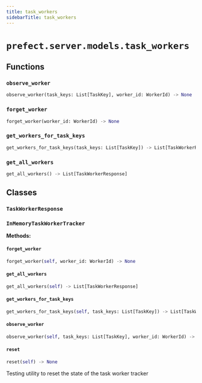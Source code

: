 ```yaml
---
title: task_workers
sidebarTitle: task_workers
---
```


# `prefect.server.models.task_workers`

## Functions

### `observe_worker` <sup><a href="https://github.com/PrefectHQ/prefect/blob/main/src/prefect/server/models/task_workers.py#L86" target="_blank"><Icon icon="github" style="width: 14px; height: 14px;" /></a></sup>

```python
observe_worker(task_keys: List[TaskKey], worker_id: WorkerId) -> None
```

### `forget_worker` <sup><a href="https://github.com/PrefectHQ/prefect/blob/main/src/prefect/server/models/task_workers.py#L93" target="_blank"><Icon icon="github" style="width: 14px; height: 14px;" /></a></sup>

```python
forget_worker(worker_id: WorkerId) -> None
```

### `get_workers_for_task_keys` <sup><a href="https://github.com/PrefectHQ/prefect/blob/main/src/prefect/server/models/task_workers.py#L99" target="_blank"><Icon icon="github" style="width: 14px; height: 14px;" /></a></sup>

```python
get_workers_for_task_keys(task_keys: List[TaskKey]) -> List[TaskWorkerResponse]
```

### `get_all_workers` <sup><a href="https://github.com/PrefectHQ/prefect/blob/main/src/prefect/server/models/task_workers.py#L105" target="_blank"><Icon icon="github" style="width: 14px; height: 14px;" /></a></sup>

```python
get_all_workers() -> List[TaskWorkerResponse]
```

## Classes

### `TaskWorkerResponse` <sup><a href="https://github.com/PrefectHQ/prefect/blob/main/src/prefect/server/models/task_workers.py#L16" target="_blank"><Icon icon="github" style="width: 14px; height: 14px;" /></a></sup>

### `InMemoryTaskWorkerTracker` <sup><a href="https://github.com/PrefectHQ/prefect/blob/main/src/prefect/server/models/task_workers.py#L22" target="_blank"><Icon icon="github" style="width: 14px; height: 14px;" /></a></sup>

**Methods:**

#### `forget_worker` <sup><a href="https://github.com/PrefectHQ/prefect/blob/main/src/prefect/server/models/task_workers.py#L39" target="_blank"><Icon icon="github" style="width: 14px; height: 14px;" /></a></sup>

```python
forget_worker(self, worker_id: WorkerId) -> None
```

#### `get_all_workers` <sup><a href="https://github.com/PrefectHQ/prefect/blob/main/src/prefect/server/models/task_workers.py#L60" target="_blank"><Icon icon="github" style="width: 14px; height: 14px;" /></a></sup>

```python
get_all_workers(self) -> List[TaskWorkerResponse]
```

#### `get_workers_for_task_keys` <sup><a href="https://github.com/PrefectHQ/prefect/blob/main/src/prefect/server/models/task_workers.py#L51" target="_blank"><Icon icon="github" style="width: 14px; height: 14px;" /></a></sup>

```python
get_workers_for_task_keys(self, task_keys: List[TaskKey]) -> List[TaskWorkerResponse]
```

#### `observe_worker` <sup><a href="https://github.com/PrefectHQ/prefect/blob/main/src/prefect/server/models/task_workers.py#L28" target="_blank"><Icon icon="github" style="width: 14px; height: 14px;" /></a></sup>

```python
observe_worker(self, task_keys: List[TaskKey], worker_id: WorkerId) -> None
```

#### `reset` <sup><a href="https://github.com/PrefectHQ/prefect/blob/main/src/prefect/server/models/task_workers.py#L74" target="_blank"><Icon icon="github" style="width: 14px; height: 14px;" /></a></sup>

```python
reset(self) -> None
```

Testing utility to reset the state of the task worker tracker

